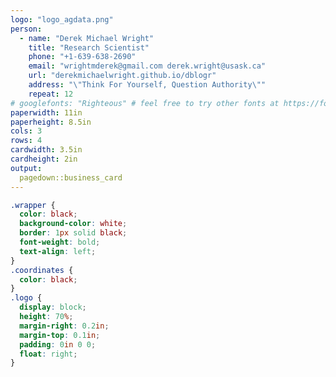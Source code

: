 ```yaml
---
logo: "logo_agdata.png"
person: 
  - name: "Derek Michael Wright"
    title: "Research Scientist"
    phone: "+1-639-638-2690"
    email: "wrightmderek@gmail.com derek.wright@usask.ca"
    url: "derekmichaelwright.github.io/dblogr"
    address: "\"Think For Yourself, Question Authority\""
    repeat: 12
# googlefonts: "Righteous" # feel free to try other fonts at https://fonts.google.com
paperwidth: 11in
paperheight: 8.5in
cols: 3
rows: 4
cardwidth: 3.5in
cardheight: 2in
output: 
  pagedown::business_card
---
```


```css
.wrapper {
  color: black;
  background-color: white;
  border: 1px solid black;
  font-weight: bold;
  text-align: left;
}
.coordinates {
  color: black;
}
.logo {
  display: block;
  height: 70%;
  margin-right: 0.2in;
  margin-top: 0.1in;
  padding: 0in 0 0;
  float: right;
}
```
